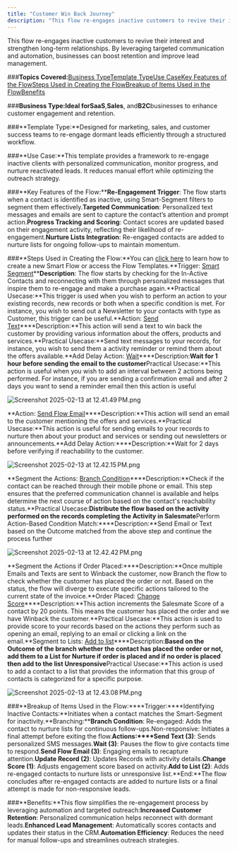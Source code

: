 ```yaml
---
title: "Customer Win Back Journey"
description: "This flow re-engages inactive customers to revive their interest and strengthen long-term relationships. By leveraging targeted communication and auto..."
---
```


This flow re-engages inactive customers to revive their interest and strengthen long-term relationships. By leveraging targeted communication and automation, businesses can boost retention and improve lead management.

###**Topics Covered:**[Business Type](https://support.salesmate.io/hc/en-us/articles/42347082296857-Customer-Win-Back-Journey#h_01JK5PF9S49EFNS0PJQK6N95GV)[Template Type](https://support.salesmate.io/hc/en-us/articles/42347082296857-Customer-Win-Back-Journey#h_01JK5PFEQYEVRHZ4WXXX6EK6MZ)[Use Case](https://support.salesmate.io/hc/en-us/articles/42347082296857-Customer-Win-Back-Journey#h_01JK5PFHZCJTPQ9CGVDXT50FXF)[Key Features of the Flow](https://support.salesmate.io/hc/en-us/articles/42347082296857-Customer-Win-Back-Journey#h_01JHRJQ2ZQ6YPM73A7TS9DV7BG)[Steps Used in Creating the Flow](https://support.salesmate.io/hc/en-us/articles/42347082296857-Customer-Win-Back-Journey#h_01JHJFJDCZZFXY6N5Z49T9NYVP)[Breakup of Items Used in the Flow](https://support.salesmate.io/hc/en-us/articles/42347082296857-Customer-Win-Back-Journey#h_01JHRJRAETT239PDQYMQ7KHBBA)[Benefits](https://support.salesmate.io/hc/en-us/articles/42347082296857-Customer-Win-Back-Journey#h_01JHRJS5AZR7ZA33RB3GM1996B)

###**Business Type:**Ideal for**SaaS**,**Sales**, and**B2C**businesses to enhance customer engagement and retention.

###**Template Type:**Designed for marketing, sales, and customer success teams to re-engage dormant leads efficiently through a structured workflow.

###**Use Case:**This template provides a framework to re-engage inactive clients with personalized communication, monitor progress, and nurture reactivated leads. It reduces manual effort while optimizing the outreach strategy.

###**Key Features of the Flow:****Re-Engagement Trigger**: The flow starts when a contact is identified as inactive, using Smart-Segment filters to segment them effectively.**Targeted Communication**: Personalized text messages and emails are sent to capture the contact’s attention and prompt action.**Progress Tracking and Scoring**: Contact scores are updated based on their engagement activity, reflecting their likelihood of re-engagement.**Nurture Lists Integration**: Re-engaged contacts are added to nurture lists for ongoing follow-ups to maintain momentum.

###**Steps Used in Creating the Flow:**You can [click here](https://support.salesmate.io/hc/en-us/articles/36752706603929-How-to-Create-New-Smart-Flow) to learn how to create a new Smart Flow or access the Flow Templates.**Trigger: [Smart Segment](https://support.salesmate.io/hc/en-us/articles/37772408384665)****Description**: The flow starts by checking for the In-Active Contacts and reconnecting with them through personalized messages that inspire them to re-engage and make a purchase again.**Practical Usecase:**This trigger is used when you wish to perform an action to your existing records, new records or both when a specific condition is met. For instance, you wish to send out a Newsletter to your contacts with type as Customer, this trigger can be useful.**Action: [Send Text](https://support.salesmate.io/hc/en-us/articles/38138168474905)****Description:**This action will send a text to win back the customer by providing various information about the offers, products and services.**Practical Usecase:**Send text messages to your records, for instance, you wish to send them a activity reminder or remind them about the offers available.**Add Delay Action: [Wait](https://support.salesmate.io/hc/en-us/articles/38138356545433)****Description:**Wait for 1 hour before sending the email to the customer**Practical Usecase:**This action is useful when you wish to add an interval between 2 actions being performed. For instance, if you are sending a confirmation email and after 2 days you want to send a reminder email then this action is useful

![Screenshot 2025-02-13 at 12.41.49 PM.png](./images/Screenshot-2025-02-13-at-12.41.49-PM.png)

**Action: [Send Flow Email](https://support.salesmate.io/hc/en-us/articles/38138164432409)****Description:**This action will send an email to the customer mentioning the offers and services.**Practical Usecase:**This action is useful for sending emails to your records to nurture then about your product and services or sending out newsletters or announcements.**Add Delay Action:****Description:**Wait for 2 days before verifying if reachability to the customer.

![Screenshot 2025-02-13 at 12.42.15 PM.png](./images/Screenshot-2025-02-13-at-12.42.15-PM.png)

**Segment the Actions: [Branch Condition](https://support.salesmate.io/hc/en-us/articles/37780627045657)****Description:**Check if the contact can be reached through their mobile phone or email. This step ensures that the preferred communication channel is available and helps determine the next course of action based on the contact's reachability status.**Practical Usecase:**Distribute the flow based on the activity performed on the records completing the Activity in Salesmate**Perform Action-Based Condition Match:****Description:**Send Email or Text based on the Outcome matched from the above step and continue the process further

![Screenshot 2025-02-13 at 12.42.42 PM.png](./images/Screenshot-2025-02-13-at-12.42.42-PM.png)

**Segment the Actions if Order Placed:****Description:**Once multiple Emails and Texts are sent to Winback the customer, now Branch the flow to check whether the customer has placed the order or not. Based on the status, the flow will diverge to execute specific actions tailored to the current state of the invoice.**Order Placed: [Change Score](https://support.salesmate.io/hc/en-us/articles/38138447714713)****Description:**This action increments the Salesmate Score of a contact by 20 points. This means the customer has placed the order and we have Winback the customer.**Practical Usecase:**This action is used to provide score to your records based on the actions they perform such as opening an email, replying to an email or clicking a link on the email.**Segment to Lists: [Add to list](https://support.salesmate.io/hc/en-us/articles/38138553100185)****Description:**Based on the Outcome of the branch whether the contact has placed the order or not, add them to a List for Nurture if order is placed and if no order is placed then add to the list Unresponsive**Practical Usecase:**This action is used to add a contact to a list that provides the information that this group of contacts is categorized for a specific purpose.

![Screenshot 2025-02-13 at 12.43.08 PM.png](./images/Screenshot-2025-02-13-at-12.43.08-PM.png)

###**Breakup of Items Used in the Flow:****Trigger:****Identifying Inactive Contacts:**Initiates when a contact matches the Smart-Segment for inactivity.**Branching:****Branch Condition**:
Re-engaged: Adds the contact to nurture lists for continuous follow-ups.Non-responsive: Initiates a final attempt before exiting the flow.**Actions:****Send Text (3)**: Sends personalized SMS messages.**Wait (3)**: Pauses the flow to give contacts time to respond.**Send Flow Email (3)**: Engaging emails to recapture attention.**Update Record (2)**: Updates Records with activity details.**Change Score (1)**: Adjusts engagement score based on activity.**Add to List (2)**: Adds re-engaged contacts to nurture lists or unresponsive list.**End:**The flow concludes after re-engaged contacts are added to nurture lists or a final attempt is made for non-responsive leads.

###**Benefits:**This flow simplifies the re-engagement process by leveraging automation and targeted outreach:**Increased Customer Retention**: Personalized communication helps reconnect with dormant leads.**Enhanced Lead Management**: Automatically scores contacts and updates their status in the CRM.**Automation Efficiency**: Reduces the need for manual follow-ups and streamlines outreach strategies.
